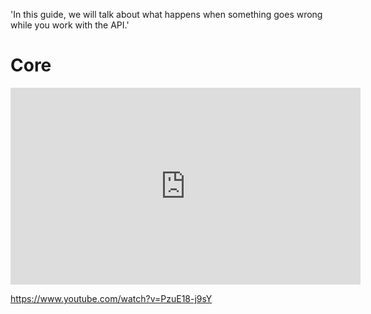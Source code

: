 
  'In this guide, we will talk about what happens when something goes wrong while you work with the API.'

# Core


<iframe width="560" height="315" src="https://www.youtube.com/embed/PzuE18-j9sY?si=rzHXlSkfrPiXvUjf" title="YouTube video player" frameborder="0" allow="accelerometer; autoplay; clipboard-write; encrypted-media; gyroscope; picture-in-picture; web-share" referrerpolicy="strict-origin-when-cross-origin" allowfullscreen></iframe>

https://www.youtube.com/watch?v=PzuE18-j9sY
